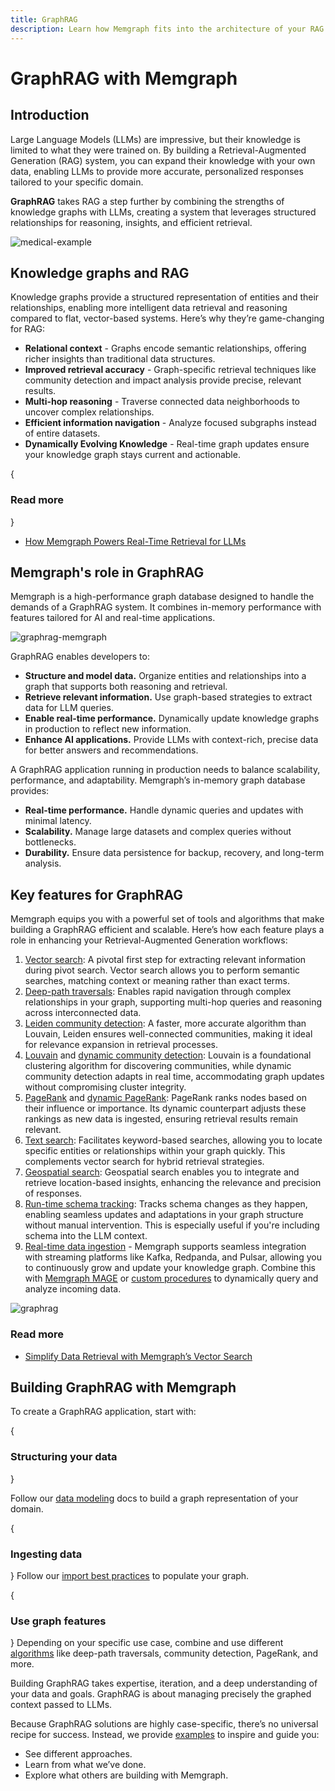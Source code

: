 ```yaml
---
title: GraphRAG
description: Learn how Memgraph fits into the architecture of your RAG system.
---
```



# GraphRAG with Memgraph

## Introduction 

Large Language Models (LLMs) are impressive, but their knowledge is limited to
what they were trained on. By building a Retrieval-Augmented Generation (RAG)
system, you can expand their knowledge with your own data, enabling LLMs to
provide more accurate, personalized responses tailored to your specific domain.

**GraphRAG** takes RAG a step further by combining the strengths of knowledge
graphs with LLMs, creating a system that leverages structured relationships for
reasoning, insights, and efficient retrieval.

![medical-example](/pages/ai-ecosystem/graph-rag/medical-records.jpg) 

## Knowledge graphs and RAG

Knowledge graphs provide a structured representation of entities and their
relationships, enabling more intelligent data retrieval and reasoning compared
to flat, vector-based systems. Here’s why they’re game-changing for RAG:

- **Relational context** - Graphs encode semantic relationships, offering richer
  insights than traditional data structures.
- **Improved retrieval accuracy** - Graph-specific retrieval techniques like
  community detection and impact analysis provide precise, relevant results.
- **Multi-hop reasoning** - Traverse connected data neighborhoods to uncover
  complex relationships.
- **Efficient information navigation** - Analyze focused subgraphs instead of
  entire datasets.
- **Dynamically Evolving Knowledge** - Real-time graph updates ensure your
  knowledge graph stays current and actionable.

{<h3 className="custom-header">Read more</h3>}

- [How Memgraph Powers Real-Time Retrieval for LLMs](https://memgraph.com/white-paper/knowledge-graphs)


## Memgraph's role in GraphRAG

Memgraph is a high-performance graph database designed to handle the demands of
a GraphRAG system. It combines in-memory performance with features tailored for
AI and real-time applications.

![graphrag-memgraph](/pages/ai-ecosystem/graph-rag/graphrag-memgraph.png)

GraphRAG enables developers to:

- **Structure and model data.** Organize entities and relationships into a
   graph that supports both reasoning and retrieval.
- **Retrieve relevant information.** Use graph-based strategies to extract data
   for LLM queries.
- **Enable real-time performance.** Dynamically update knowledge graphs in
   production to reflect new information.
- **Enhance AI applications.** Provide LLMs with context-rich, precise data for
   better answers and recommendations.
  

A GraphRAG application running in production needs to balance scalability,
performance, and adaptability. Memgraph’s in-memory graph database provides:

- **Real-time performance.** Handle dynamic queries and updates with minimal
  latency.
- **Scalability.** Manage large datasets and complex queries without
  bottlenecks.
- **Durability.** Ensure data persistence for backup, recovery, and long-term
  analysis.


## Key features for GraphRAG

Memgraph equips you with a powerful set of tools and algorithms that make
building a GraphRAG efficient and scalable. Here’s how each feature plays a role
in enhancing your Retrieval-Augmented Generation workflows:

1. [Vector search](/querying/vector-search): A
      pivotal first step for extracting relevant information during pivot
      search. Vector search allows you to perform semantic searches, matching
      context or meaning rather than exact terms.
2. [Deep-path
   traversals](/advanced-algorithms/deep-path-traversal):
      Enables rapid navigation through complex relationships in your graph,
      supporting multi-hop queries and reasoning across interconnected data.
3. [Leiden community
   detection](/advanced-algorithms/available-algorithms/leiden_community_detection):
      A faster, more accurate algorithm than Louvain, Leiden ensures
      well-connected communities, making it ideal for relevance expansion in
      retrieval processes.
4. [Louvain](/advanced-algorithms/available-algorithms/community_detection)
   and [dynamic community
   detection](/advanced-algorithms/available-algorithms/community_detection_online):
      Louvain is a foundational clustering algorithm for discovering
      communities, while dynamic community detection adapts in real time,
      accommodating graph updates without compromising cluster integrity.
5. [PageRank](/advanced-algorithms/available-algorithms/pagerank)
   and [dynamic
   PageRank](/advanced-algorithms/available-algorithms/pagerank_online):
      PageRank ranks nodes based on their influence or importance. Its
      dynamic counterpart adjusts these rankings as new data is ingested,
      ensuring retrieval results remain relevant.
6. [Text search](/querying/text-search):
      Facilitates keyword-based searches, allowing you to locate specific
      entities or relationships within your graph quickly. This complements
      vector search for hybrid retrieval strategies.
7. [Geospatial
      search](/fundamentals/data-types#point):
      Geospatial search enables you to integrate and retrieve location-based
      insights, enhancing the relevance and precision of responses.
8. [Run-time schema
   tracking](/querying/schema#run-time-schema-tracking):
      Tracks schema changes as they happen, enabling seamless updates and
      adaptations in your graph structure without manual intervention. This is
      especially useful if you're including schema into the LLM context.
9. [Real-time data ingestion](/data-streams) - Memgraph supports seamless
integration with streaming platforms like Kafka, Redpanda, and Pulsar, allowing
you to continuously grow and update your knowledge graph. Combine this
with [Memgraph MAGE](/advanced-algorithms) or [custom
procedures](/custom-query-modules) to dynamically query and analyze incoming
data.

![graphrag](/pages/ai-ecosystem/graph-rag/graphrag.png) 

<h3 className="custom-header">Read more</h3>

- [Simplify Data Retrieval with Memgraph’s Vector Search](https://memgraph.com/blog/simplify-data-retrieval-memgraph-vector-search)

## Building GraphRAG with Memgraph

To create a GraphRAG application, start with:

<Steps>

{<h3 className="custom-header">Structuring your data</h3>} 

Follow our [data modeling](/data-modeling) docs to build a graph representation of your domain.

{<h3 className="custom-header">Ingesting data</h3>} 
Follow our [import best practices](/data-migration/best-practices) to populate your graph. 

{<h3 className="custom-header">Use graph features</h3>}
Depending on your specific use case, combine and use different [algorithms](/advanced-algorithms) like deep-path traversals,
community detection, PageRank, and more.

</Steps>

<Callout>
Building GraphRAG takes expertise, iteration, and a deep understanding of your
data and goals. GraphRAG is about managing precisely the graphed context passed
to LLMs. 

Because GraphRAG solutions are highly case-specific, there’s no universal recipe
for success. Instead, we provide
[examples](/ai-ecosystem/graph-rag/examples-and-demos) to inspire and guide you:

- See different approaches.
- Learn from what we’ve done.
- Explore what others are building with Memgraph.
</Callout>

<CommunityLinks/>